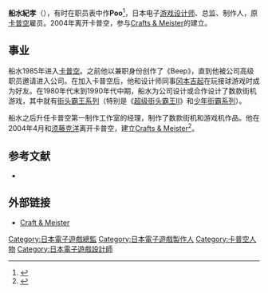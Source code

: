 {{NoteTA
| G1=Games
}}
{{Japanese
| japanese= 船水 紀孝
| kana= ふなみず のりたか
| romaji= Funamizu Noritaka
}}

'''船水紀孝'''（{{bd|1965年|12月14日 || }}），有时在职员表中作'''Poo'''<ref>{{cite video game |title=[[X-Men_vs._Street_Fighter|X-Men vs. Street Fighter]] |developer=[[Capcom_Co.,_Ltd|Capcom Co., Ltd]] |publisher=Capcom Co., Ltd. |date=September 9, 1996 |scene=staff credits}}</ref>，日本电子[[游戏设计师|游戏设计师]]、总监、制作人，原[[卡普空|卡普空]]雇员。2004年离开卡普空，参与[[Crafts_&_Meister|Crafts & Meister]]的建立。

== 事业 ==

船水1985年进入[[卡普空|卡普空]]。之前他以兼职身份创作了《Beep》，直到他被公司高级职员邀请进入公司。在加入卡普空后，他和设计师同事[[冈本吉起|冈本吉起]]在玩接球游戏时成为好友。在1980年代末到1990年代中期，船水为公司设计或合作设计了数款街机游戏，其中就有[[快打旋風系列_(格鬥遊戲)|街头霸王系列]]（特别是《[[超级街头霸王II|超级街头霸王II]]》和[[少年街霸系列|少年街霸系列]]）。

船水之后升任卡普空第一制作工作室的经理，制作了数款街机和游戏机作品。他在2004年4月和[[须藤克洋|须藤克洋]]离开卡普空，建立[[Crafts_&_Meister|Crafts & Meister]]<ref>{{cite web | author=Tanaka, John | date=June 22, 2004 | title=Street Fighter Creator Opens New Studio | url=http://m.ign.com/articles/525367 | publisher=[[IGN|IGN]] | accessdate=March 22, 2012 | archive-date=2012-07-17 | archive-url=https://archive.is/20120717064208/http://m.ign.com/articles/525367 | dead-url=yes }}</ref>。

== 参考文献 ==
{{reflist}}

{{Refbegin}}
* {{cite book|title=All About Capcom Head-to-Head Fighting Game|language=ja|date=September 2000 |isbn=4-88554-676-1|series=A.A. Game History Series (Vol. 1)|author=Studio Bent Stuff|publisher=Dempa Publications, Inc.}}
{{refend}}

== 外部链接 ==

* [http://www.crafts-meister.co.jp Craft & Meister] {{ja}}

{{DEFAULTSORT:Funamizu, Noritaka}}
[[Category:日本電子遊戲總監|Category:日本電子遊戲總監]]
[[Category:日本電子遊戲製作人|Category:日本電子遊戲製作人]]
[[Category:卡普空人物|Category:卡普空人物]]
[[Category:日本電子遊戲設計師|Category:日本電子遊戲設計師]]

{{videogame-bio-stub}}